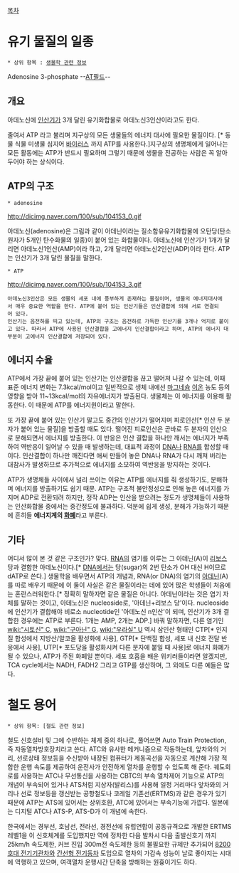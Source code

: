 [[목차]]

= 유기 물질의 일종 =
 * 상위 항목 : [[생물학 관련 정보]]

Adenosine 3-phosphate 
--[[AT필드]]--
== 개요 ==
아데노신에 [[인산]]기가 3개 달린 유기화합물로 아데노신3인산이라고도 한다.

줄여서 ATP 라고 불리며 지구상의 모든 생물들의 에너지 대사에 필요한 물질이다. [* 동물 식물 미생물 심지어 [[바이러스]] 까지 ATP를 사용한다.]지구상의 생명체에게 일어나는 모든 활동에는 ATP가 반드시 필요하며 그렇기 때문에 생물을 전공하는 사람은 꼭 알아두어야 하는 상식이다.

== ATP의 구조 ==
 * adenosine   
http://dicimg.naver.com/100/sub/104153_0.gif

아데노신(adenosine)은 그림과 같이 아데닌이라는 질소함유유기화합물에 오탄당(탄소원자가 5개인 탄수화물의 일종)이 붙어 있는 화합물이다. 아데노신에 인산기가 1개가 달리면 아데노신1인산(AMP)이라 하고, 2개 달리면 아데노신2인산(ADP)이라 한다. ATP는 인산기가 3개 달린 물질을 말한다.


 * ATP
 
http://dicimg.naver.com/100/sub/104153_3.gif 
 
 
 아데노신3인산은 모든 생물의 세포 내에 풍부하게 존재하는 물질이며, 생물의 에너지대사에서 매우 중요한 역할을 한다. ATP에 붙어 있는 인산기들은 인산결합에 의해 서로 연결되어 있다. 
 인산기는 음전하를 띄고 있는데, ATP의 구조는 음전하로 가득한 인산기를 3개나 억지로 붙이고 있다. 따라서 ATP에 사용된 인산결합을 고에너지 인산결합이라고 하며, ATP의 에너지 대부분이 고에너지 인산결합에 저장되어 있다. 


== 에너지 수율 ==

ATP에서 가장 끝에 붙어 있는 인산기는 인산결합을 끊고 떨어져 나갈 수 있는데, 이때 표준 에너지 변화는 7.3kcal/mol이고 일반적으로 생체 내에선 [[마그네슘]] [[이온]] 농도 등의 영향을 받아 11~13kcal/mol의 자유에너지가 방출된다. 생물체는 이 에너지를 이용해 활동한다. 이 때문에 ATP를 에너지원이라고 말한다.

또 가장 끝에 붙어 있는 인산기 말고도 중간의 인산기가 떨어지며 피로인산[* 인산 두 분자가 붙어 있는 물질]을 방출할 때도 있다. 떨어진 피로인산은 곧바로 두 분자의 인산으로 분해되면서 에너지를 방출한다. 이 반응은 인산 결합을 하나만 깨서는 에너지가 부족하여 역반응이 일어날 수 있을 때 발생하는데, 대표적 과정이 [[DNA]]나 [[RNA]]를 합성할 때이다. 인산결합이 하나만 깨진다면 애써 만들어 놓은 DNA나 RNA가 다시 깨져 버리는 대참사가 발생하므로 추가적으로 에너지를 소모하여 역반응을 방지하는 것이다.  

ATP가 생명체들 사이에서 널리 쓰이는 이유는 ATP를 에너지를 줘 생성하기도, 분해하며 에너지를 방출하기도 쉽기 때문. ATP는 구조적 불안정성으로 인해 높은 에너지를 가지며 ADP로 전환되려 하지만, 정작 ADP는 인산을 받으려는 정도가 생명체들이 사용하는 인산화합물 중에서는 중간정도에 불과하다. 덕분에 쉽게 생성, 분해가 가능하기 때문에 흔히들 '''에너지계의 [[화폐]]'''라고 부른다.

== 기타 ==

어디서 많이 본 것 같은 구조인가? 맞다. [[RNA]]의 염기를 이루는 그 아데닌(A)이 [[리보스]] 당과 결합한 아데노신이다.[* [[DNA]]에서는 당(sugar)의 2번 탄소가 OH 대신 H이므로 dATP로 쓴다.] 
생물학을 배우면서 ATP의 개념과, RNA(or DNA)의 염기의 [[아데닌]](A)를 따로 배우기 때문에 이 둘이 사실은 같은 물질이라는 데에 있어 많은 학생들이 처음에는 혼란스러워한다.[* 정확히 말하자면 같은 물질은 아니다. 아데닌이라는 것은 염기 자체를 말하는 것이고, 아데노신은 nucleoside로, '아데닌+리보스 당'이다. nucleoside에 인산기가 결합해야 비로소 nucleotide인 '아데노신 n인산'이 되며, 인산기가 3개 결합한 경우에는 ATP로 부른다. 1개는 AMP, 2개는 ADP.] 
바꿔 말하자면, 다른 염기인 [[wiki:"시토신" C]], [[wiki:"구아닌" G]], [[wiki:"우라실" U]] 역시 삼인산 형태인 CTP[* 인지질 합성에서 지방산/알코올 활성화에 사용], GTP[* 단백질 합성, 세포 내 신호 전달 반응에서 사용], UTP[* 포도당을 활성화시켜 다른 분자에 붙일 때 사용]로 에너지 화폐가 될 수 있으나, ATP가 주된 화폐일 뿐이다. 세포 호흡을 배운 위키러들이라면 알겠지만, TCA cycle에서는 NADH, FADH2 그리고 GTP를 생산하며, 그 외에도 다른 예들은 많다.

= 철도 용어 =

 * 상위 항목: [철도 관련 정보]

철도 신호설비 및 그에 수반하는 체계 중의 하나로, 풀어쓰면 Auto Train Protection, 즉 자동열차방호장치라고 쓴다. ATC와 유사한 메커니즘으로 작동하는데, 앞차와의 거리, 선로상태 정보등을 수신받아 내장된 컴퓨터가 제동곡선을 자동으로 계산해 가장 적합한 운행 속도를 제공하여 운전사가 안전하게 열차를 운행할 수 있도록 해 준다. 궤도회로를 사용하는 ATC나 무선통신을 사용하는 CBTC의 부속 열차제어 기능으로 ATP의 개념이 부속되어 있거나 ATS처럼 지상자(발리스)를 사용해 일정 거리마다 앞차와의 거리나 선로 정보등을 갱신받는 공항철도나 코레일 기존선(ERTMS)과 같은 경우가 있기 때문에 ATP는 ATS에 있어서는 상위호환, ATC에 있어서는 부속기능에 가깝다. 일본에는 디지털 ATC나 ATS-P, ATS-D가 이 개념에 속한다.  

한국에서는 경부선, 호남선, 전라선, 경전선에 유럽연합이 공동규격으로 개발한 ERTMS 레벨1을 이 신호체계를 도입했지만 역에 정차한 다음 발차시 다음 출발신호기 까지 25km/h 속도제한, 커브 진입 300m전 속도제한 등의 불필요한 규제만 추가되어 [[8200호대|8200호대 전기기관차]]와 [[ITX 새마을|간선형 전기동차]] 도입으로 열차의 가감속 성능이 날로 좋아지는 시대에 역행하고 있으며, 여객열차 운행시간 단축을 방해하는 원흉이기도 하다. 
